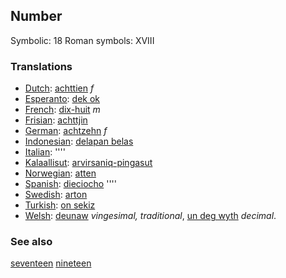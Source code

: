 ==Number==

Symbolic: 18
Roman symbols: XVIII

===Translations===

*[[Dutch]]: [[achttien]] ''f''
*[[Esperanto]]: [[dek ok]]
*[[French]]: [[dix-huit]] ''m''
*[[Frisian]]: [[achttjin]]
*[[German]]: [[achtzehn]] ''f''
*[[Indonesian]]: [[delapan belas]]
*[[Italian]]: [[]] ''''
*[[Kalaallisut]]: [[arvirsaniq-pingasut]]
*[[Norwegian]]: [[atten]]
*[[Spanish]]: [[dieciocho]] ''''
*[[Swedish]]: [[arton]]
*[[Turkish]]: [[on sekiz]]
*[[Welsh]]: [[deunaw]] ''vingesimal, traditional'', [[un deg wyth]] ''decimal''.
 
===See also===

[[seventeen]] [[nineteen]]